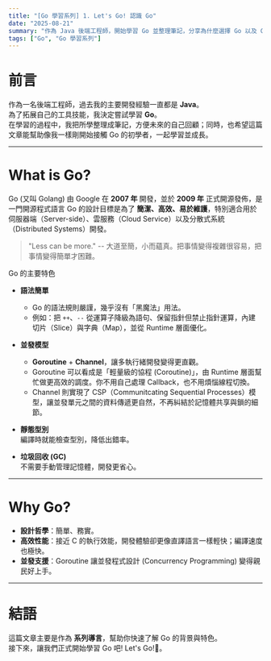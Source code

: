 ```yaml
---
title: "[Go 學習系列] 1. Let's Go! 認識 Go"
date: "2025-08-21"
summary: "作為 Java 後端工程師，開始學習 Go 並整理筆記，分享為什麼選擇 Go 以及 Go 是什麼。"
tags: ["Go", "Go 學習系列"]
---
```


# 前言

作為一名後端工程師，過去我的主要開發經驗一直都是 **Java**。  
為了拓展自己的工具技能，我決定嘗試學習 **Go**。  
在學習的過程中，我把所學整理成筆記，方便未來的自己回顧；同時，也希望這篇文章能幫助像我一樣剛開始接觸 Go 的初學者，一起學習並成長。

---

# What is Go?

Go (又叫 Golang) 由 Google 在 **2007 年** 開發，並於 **2009 年** 正式開源發佈，是一門開源程式語言
Go 的設計目標是為了 **簡潔、高效、易於維護**，特別適合用於伺服器端（Server-side）、雲服務（Cloud Service）以及分散式系統（Distributed Systems）開發。

> "Less can be more." -- 大道至簡，小而蘊真。把事情變得複雜很容易，把事情變得簡單才困難。

Go 的主要特色

- **語法簡單**  
  - Go 的語法規則嚴謹，幾乎沒有「黑魔法」用法。  
  - 例如：把 `++`、`--` 從運算子降級為語句、保留指針但禁止指針運算，內建切片（Slice）與字典（Map），並從 Runtime 層面優化。

- **並發模型**  
  - **Goroutine** + **Channel**，讓多執行緒開發變得更直觀。  
  - Goroutine 可以看成是「輕量級的協程 (Coroutine)」，由 Runtime 層面幫忙做更高效的調度。你不用自己處理 Callback，也不用煩惱線程切換。  
  - Channel 則實現了 CSP（Communitcating Sequential Processes）模型，讓並發單元之間的資料傳遞更自然，不再糾結於記憶體共享與鎖的細節。

- **靜態型別**  
  編譯時就能檢查型別，降低出錯率。  

- **垃圾回收 (GC)**  
  不需要手動管理記憶體，開發更省心。

---

# Why Go?

- **設計哲學**：簡單、務實。  
- **高效性能**：接近 C 的執行效能，開發體驗卻更像直譯語言一樣輕快；編譯速度也極快。  
- **並發支援**：Goroutine 讓並發程式設計 (Concurrency Programming) 變得親民好上手。  

---

# 結語

這篇文章主要是作為 **系列導言**，幫助你快速了解 Go 的背景與特色。  
接下來，讓我們正式開始學習 Go 吧! Let's Go!🚀。
